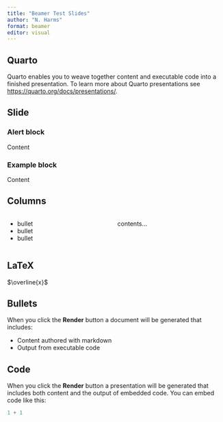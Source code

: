 ```yaml
---
title: "Beamer Test Slides"
author: "N. Harms"
format: beamer
editor: visual
---
```


## Quarto

Quarto enables you to weave together content and executable code into a finished presentation. To learn more about Quarto presentations see <https://quarto.org/docs/presentations/>.

## Slide

### Alert block {.alert}

Content

### Example block {.example}

Content

## Columns

::::: {.columns align="center"}
::: {.column align="center"}
-   bullet
-   bullet
-   bullet
:::

::: {.column align="bottom"}
contents...
:::
:::::

## LaTeX

$\overline{x}$

## Bullets

When you click the **Render** button a document will be generated that includes:

-   Content authored with markdown
-   Output from executable code

## Code

When you click the **Render** button a presentation will be generated that includes both content and the output of embedded code. You can embed code like this:

```r
1 + 1
```
